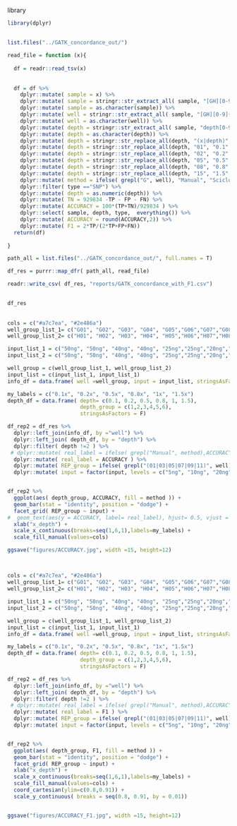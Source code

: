
library
```r
library(dplyr)
```


##
```r

list.files("../GATK_concordance_out/")

read_file = function (x){
  
  df = readr::read_tsv(x) 
  
  
  df = df %>% 
    dplyr::mutate( sample = x) %>% 
    dplyr::mutate( sample = stringr::str_extract_all( sample, "[GH][0-9]{2}depth[0-9]{1,}x", simplify = T)) %>% 
    dplyr::mutate( sample = as.character(sample)) %>% 
    dplyr::mutate( well = stringr::str_extract_all( sample, "[GH][0-9]{2}", simplify = T)) %>% 
    dplyr::mutate( well = as.character(well)) %>% 
    dplyr::mutate( depth = stringr::str_extract_all( sample, "depth[0-9]{1,}x", simplify = T)) %>% 
    dplyr::mutate( depth = as.character(depth)) %>% 
    dplyr::mutate( depth = stringr::str_replace_all(depth, "(x|depth)", "" )) %>% 
    dplyr::mutate( depth = stringr::str_replace_all(depth, "01", "0.1" )) %>% 
    dplyr::mutate( depth = stringr::str_replace_all(depth, "02", "0.2" )) %>% 
    dplyr::mutate( depth = stringr::str_replace_all(depth, "05", "0.5" )) %>% 
    dplyr::mutate( depth = stringr::str_replace_all(depth, "08", "0.8" )) %>% 
    dplyr::mutate( depth = stringr::str_replace_all(depth, "15", "1.5" )) %>% 
    dplyr::mutate( method = ifelse( grepl("G", well), "Manual", "Sciclone")) %>% 
    dplyr::filter( type =="SNP") %>% 
    dplyr::mutate( depth = as.numeric(depth)) %>% 
    dplyr::mutate( TN = 929834 -TP - FP - FN) %>% 
    dplyr::mutate( ACCURACY = 100*(TP+TN)/929834 ) %>% 
    dplyr::select( sample, depth, type,  everything()) %>% 
    dplyr::mutate( ACCURACY = round(ACCURACY,2)) %>% 
    dplyr::mutate( F1 = 2*TP/(2*TP+FP+FN))
  return(df)
  
}

path_all = list.files("../GATK_concordance_out/", full.names = T)

df_res = purrr::map_dfr( path_all, read_file)

readr::write_csv( df_res, "reports/GATK_concordance_with_F1.csv")

```




##
```r

df_res

```



##
```r
cols = c("#a7c7ea", "#2e486a")
well_group_list_1= c("G01", "G02", "G03", "G04", "G05","G06","G07","G08","G09","G10", "G11" , "G12")
well_group_list_2= c("H01", "H02", "H03", "H04", "H05","H06","H07","H08","H09","H10", "H11" , "H12")

input_list_1 = c("50ng", "50ng", "40ng", "40ng", "25ng","25ng","20ng","20ng","10ng","10ng","5ng","5ng")
input_list_2 = c("50ng", "50ng", "40ng", "40ng", "25ng","25ng","20ng","20ng","10ng","10ng","5ng","5ng")

well_group = c(well_group_list_1, well_group_list_2)
input_list = c(input_list_1, input_list_1)
info_df = data.frame( well =well_group, input = input_list, stringsAsFactors = F )

my_labels = c("0.1x", "0.2x", "0.5x", "0.8x", "1x", "1.5x")
depth_df = data.frame( depth= c(0.1, 0.2, 0.5, 0.8, 1, 1.5),
                       depth_group = c(1,2,3,4,5,6),
                       stringsAsFactors = F)

df_rep2 = df_res %>% 
  dplyr::left_join(info_df, by ="well") %>% 
  dplyr::left_join( depth_df, by = "depth") %>% 
  dplyr::filter( depth !=2 ) %>% 
 # dplyr::mutate( real_label = ifelse( grepl("Manual", method),ACCURACY, "" )) %>% 
  dplyr::mutate( real_label = ACCURACY ) %>% 
  dplyr::mutate( REP_group = ifelse( grepl("(01|03|05|07|09|11)", well), "Rep1", "Rep2")) %>% 
  dplyr::mutate( input = factor(input, levels = c("5ng", "10ng", "20ng", "25ng", "40ng","50ng"), ordered = T ))


df_rep2 %>% 
  ggplot(aes( depth_group, ACCURACY, fill = method )) +
  geom_bar(stat = "identity", position = "dodge") +
  facet_grid( REP_group ~ input) +
#  geom_text(aes(y = ACCURACY, label= real_label), hjust= 0.5, vjust = -2, size= 2.0, color= "black") +
  xlab("x_depth") +
  scale_x_continuous(breaks=seq(1,6,1),labels=my_labels) +
  scale_fill_manual(values=cols)

ggsave("figures/ACCURACY.jpg", width =15, height=12)



```



##
```r


cols = c("#a7c7ea", "#2e486a")
well_group_list_1= c("G01", "G02", "G03", "G04", "G05","G06","G07","G08","G09","G10", "G11" , "G12")
well_group_list_2= c("H01", "H02", "H03", "H04", "H05","H06","H07","H08","H09","H10", "H11" , "H12")

input_list_1 = c("50ng", "50ng", "40ng", "40ng", "25ng","25ng","20ng","20ng","10ng","10ng","5ng","5ng")
input_list_2 = c("50ng", "50ng", "40ng", "40ng", "25ng","25ng","20ng","20ng","10ng","10ng","5ng","5ng")

well_group = c(well_group_list_1, well_group_list_2)
input_list = c(input_list_1, input_list_1)
info_df = data.frame( well =well_group, input = input_list, stringsAsFactors = F )

my_labels = c("0.1x", "0.2x", "0.5x", "0.8x", "1x", "1.5x")
depth_df = data.frame( depth= c(0.1, 0.2, 0.5, 0.8, 1, 1.5),
                       depth_group = c(1,2,3,4,5,6),
                       stringsAsFactors = F)

df_rep2 = df_res %>% 
  dplyr::left_join(info_df, by ="well") %>% 
  dplyr::left_join( depth_df, by = "depth") %>% 
  dplyr::filter( depth !=2 ) %>% 
 # dplyr::mutate( real_label = ifelse( grepl("Manual", method),ACCURACY, "" )) %>% 
  dplyr::mutate( real_label = F1 ) %>% 
  dplyr::mutate( REP_group = ifelse( grepl("(01|03|05|07|09|11)", well), "Rep1", "Rep2")) %>% 
  dplyr::mutate( input = factor(input, levels = c("5ng", "10ng", "20ng", "25ng", "40ng","50ng"), ordered = T ))


df_rep2 %>% 
  ggplot(aes( depth_group, F1, fill = method )) +
  geom_bar(stat = "identity", position = "dodge") +
  facet_grid( REP_group ~ input) +
  xlab("x_depth") +
  scale_x_continuous(breaks=seq(1,6,1),labels=my_labels) +
  scale_fill_manual(values=cols) +
  coord_cartesian(ylim=c(0.8,0.91)) +
  scale_y_continuous( breaks = seq(0.8, 0.91, by = 0.01))


ggsave("figures/ACCURACY_F1.jpg", width =15, height=12)


```




